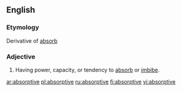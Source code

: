 ==English==
===Etymology===
Derivative of [[absorb]]

===Adjective===
{{en-adj}}

#Having power, capacity, or tendency to [[absorb]] or [[imbibe]].

[[ar:absorptive]]
[[pl:absorptive]]
[[ru:absorptive]]
[[fi:absorptive]]
[[vi:absorptive]]